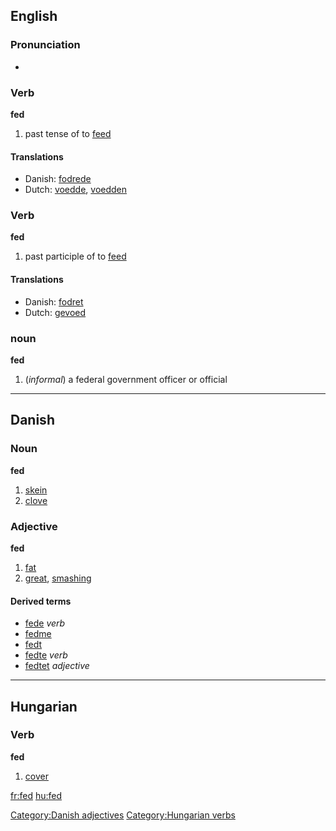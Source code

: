 ==English==
=== Pronunciation ===
*{{IPA|/fεt/}}

===Verb===
'''fed'''

# past tense of to [[feed]]

====Translations====
*Danish: [[fodrede]]
*Dutch: [[voedde]], [[voedden]]

===Verb===
'''fed'''

# past participle of to [[feed]]

====Translations====
*Danish: [[fodret]]
*Dutch: [[gevoed]]


===noun===
'''fed'''

#(''informal'') a federal government officer or official

----

==Danish==
===Noun===
'''fed''' {{n}}

# [[skein]]
# [[clove]]

===Adjective===
'''fed'''

# [[fat]]
# [[great]], [[smashing]]

====Derived terms====
*[[fede]] ''verb''
*[[fedme]] {{c}}
*[[fedt]] {{n}}
*[[fedte]] ''verb''
*[[fedtet]] ''adjective''

[[Category:Danish adjectives]]

----

==Hungarian==

===Verb===
'''fed'''

# [[cover]]

[[Category:Hungarian verbs]]

[[fr:fed]]
[[hu:fed]]